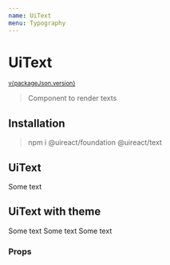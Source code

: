 ```yaml
---
name: UiText
menu: Typography
---
```





# UiText

<sup>
  <a href="https://github.com/inavac182/ui-react/blob/main/packages/text/" target="_blank">
    v{packageJson.version}
  </a>
</sup>

> Component to render texts

## Installation

> npm i @uireact/foundation @uireact/text

## UiText

<Playground>
  <UiText>Some text</UiText>
</Playground>

## UiText with theme

<Playground>
  <UiText theme="error">Some text </UiText>
  <UiText theme="positive" fontStyle="bold">
    Some text
  </UiText>
  <UiText theme="negative">Some text</UiText>
</Playground>

### Props

<Props of={UiText} />
